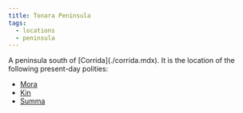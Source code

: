 ```yaml
---
title: Tonara Peninsula
tags:
  - locations
  - peninsula
---
```



<Stub />
A peninsula south of [Corrida](./corrida.mdx). It is the location of the
following present-day polities:

 - [Mora](./mora.mdx)
 - [Kin](./kin.mdx)
 - [Summa](./summa.mdx)